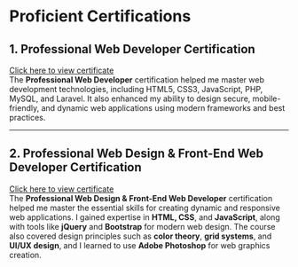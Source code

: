 
# Proficient Certifications


## 1. **Professional Web Developer Certification**

<Certificate
  title="Professional Web Developer"
  description="Certification in web development covering HTML5, CSS3, JavaScript, jQuery, PHP/MySQL, Laravel, Mobile Web, and Web Security."
  imageUrl="/img/prowebdesign.png"
  imageAlt="Professional Web Developer Certification"
/>


[Click here to view certificate](https://example.com/professional-web-developer-certificate.pdf)  
The **Professional Web Developer** certification helped me master web development technologies, including HTML5, CSS3, JavaScript, PHP, MySQL, and Laravel. It also enhanced my ability to design secure, mobile-friendly, and dynamic web applications using modern frameworks and best practices.

---

## 2. **Professional Web Design & Front-End Web Developer Certification**

<Certificate
  title="Professional Web Design & Front-End Web Developer"
  description="Certification in web design and front-end development covering HTML, CSS, JavaScript, jQuery, Color Theory, Grid System, Bootstrap Framework, UI/UX for Web Design, and Adobe Photoshop."
  imageUrl="/img/webdesign.jpg"
  imageAlt="Professional Web Design & Front-End Web Developer Certification"
/>

[Click here to view certificate](https://example.com/professional-web-design-front-end-web-developer-certificate.pdf)  
The **Professional Web Design & Front-End Web Developer** certification helped me master the essential skills for creating dynamic and responsive web applications. I gained expertise in **HTML, CSS**, and **JavaScript**, along with tools like **jQuery** and **Bootstrap** for modern web design. The course also covered design principles such as **color theory**, **grid systems**, and **UI/UX design**, and I learned to use **Adobe Photoshop** for web graphics creation.
